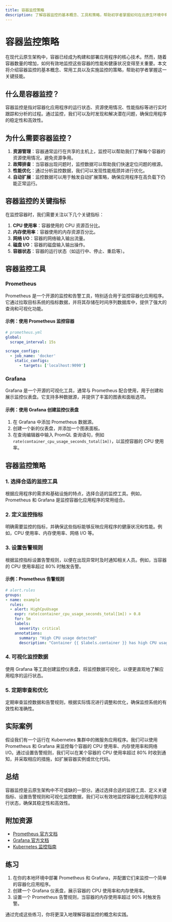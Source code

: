 ```yaml
---
title: 容器监控策略
description: 了解容器监控的基本概念、工具和策略，帮助初学者掌握如何在云原生环境中有效监控容器。
---
```


# 容器监控策略

在现代云原生架构中，容器已经成为构建和部署应用程序的核心技术。然而，随着容器数量的增加，如何有效地监控这些容器的性能和健康状况变得至关重要。本文将介绍容器监控的基本概念、常用工具以及实施监控的策略，帮助初学者掌握这一关键技能。

## 什么是容器监控？

容器监控是指对容器化应用程序的运行状态、资源使用情况、性能指标等进行实时跟踪和分析的过程。通过监控，我们可以及时发现和解决潜在问题，确保应用程序的稳定性和高效性。

## 为什么需要容器监控？

1. **资源管理**：容器通常运行在共享的主机上，监控可以帮助我们了解每个容器的资源使用情况，避免资源争用。
2. **故障排查**：当容器出现问题时，监控数据可以帮助我们快速定位问题的根源。
3. **性能优化**：通过分析监控数据，我们可以发现性能瓶颈并进行优化。
4. **自动扩展**：监控数据可以用于触发自动扩展策略，确保应用程序在高负载下仍能正常运行。

## 容器监控的关键指标

在监控容器时，我们需要关注以下几个关键指标：

1. **CPU 使用率**：容器使用的 CPU 资源百分比。
2. **内存使用率**：容器使用的内存资源百分比。
3. **网络 I/O**：容器的网络输入输出流量。
4. **磁盘 I/O**：容器的磁盘输入输出操作。
5. **容器状态**：容器的运行状态（如运行中、停止、重启等）。

## 容器监控工具

### Prometheus

Prometheus 是一个开源的监控和告警工具，特别适合用于监控容器化应用程序。它通过拉取目标系统的指标数据，并将其存储在时间序列数据库中，提供了强大的查询和可视化功能。

#### 示例：使用 Prometheus 监控容器

```yaml
# prometheus.yml
global:
  scrape_interval: 15s

scrape_configs:
  - job_name: 'docker'
    static_configs:
      - targets: ['localhost:9090']
```

### Grafana

Grafana 是一个开源的可视化工具，通常与 Prometheus 配合使用，用于创建和展示监控仪表盘。它支持多种数据源，并提供了丰富的图表和面板选项。

#### 示例：使用 Grafana 创建监控仪表盘

1. 在 Grafana 中添加 Prometheus 数据源。
2. 创建一个新的仪表盘，并添加一个图表面板。
3. 在查询编辑器中输入 PromQL 查询语句，例如 `rate(container_cpu_usage_seconds_total[1m])`，以监控容器的 CPU 使用率。

## 容器监控策略

### 1. 选择合适的监控工具

根据应用程序的需求和基础设施的特点，选择合适的监控工具。例如，Prometheus 和 Grafana 是监控容器化应用程序的常用组合。

### 2. 定义监控指标

明确需要监控的指标，并确保这些指标能够反映应用程序的健康状况和性能。例如，CPU 使用率、内存使用率、网络 I/O 等。

### 3. 设置告警规则

根据监控指标设置告警规则，以便在出现异常时及时通知相关人员。例如，当容器的 CPU 使用率超过 80% 时触发告警。

#### 示例：Prometheus 告警规则

```yaml
# alert.rules
groups:
- name: example
  rules:
  - alert: HighCpuUsage
    expr: rate(container_cpu_usage_seconds_total[1m]) > 0.8
    for: 5m
    labels:
      severity: critical
    annotations:
      summary: "High CPU usage detected"
      description: "Container {{ $labels.container }} has high CPU usage (current value: {{ $value }})."
```

### 4. 可视化监控数据

使用 Grafana 等工具创建监控仪表盘，将监控数据可视化，以便更直观地了解应用程序的运行状态。

### 5. 定期审查和优化

定期审查监控数据和告警规则，根据实际情况进行调整和优化，确保监控系统的有效性和准确性。

## 实际案例

假设我们有一个运行在 Kubernetes 集群中的微服务应用程序。我们可以使用 Prometheus 和 Grafana 来监控每个容器的 CPU 使用率、内存使用率和网络 I/O。通过设置告警规则，我们可以在某个容器的 CPU 使用率超过 80% 时收到通知，并采取相应的措施，如扩展容器实例或优化代码。

## 总结

容器监控是云原生架构中不可或缺的一部分。通过选择合适的监控工具、定义关键指标、设置告警规则和可视化监控数据，我们可以有效地监控容器化应用程序的运行状态，确保其稳定性和高效性。

## 附加资源

- [Prometheus 官方文档](https://prometheus.io/docs/)
- [Grafana 官方文档](https://grafana.com/docs/)
- [Kubernetes 监控指南](https://kubernetes.io/docs/tasks/debug-application-cluster/resource-usage-monitoring/)

## 练习

1. 在你的本地环境中部署 Prometheus 和 Grafana，并配置它们来监控一个简单的容器化应用程序。
2. 创建一个 Grafana 仪表盘，展示容器的 CPU 使用率和内存使用率。
3. 设置一个 Prometheus 告警规则，当容器的内存使用率超过 90% 时触发告警。

通过完成这些练习，你将更深入地理解容器监控的概念和实践。